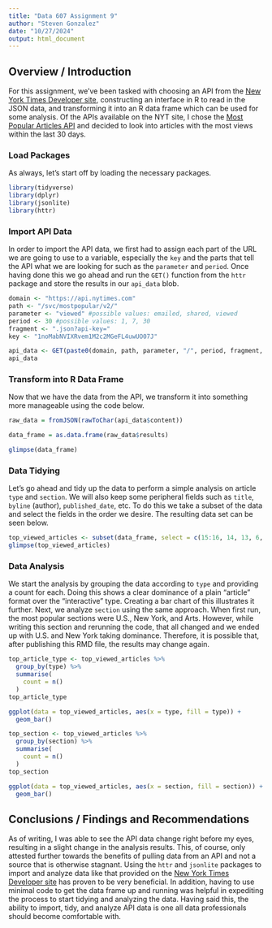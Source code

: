 ---
title: "Data 607 Assignment 9"
author: "Steven Gonzalez"
date: "10/27/2024"
output: html_document
---

## Overview / Introduction
For this assignment, we've been tasked with choosing an API from the [New York Times Developer site](https://developer.nytimes.com/apis), constructing an interface in R to read in the JSON data, and transforming it into an R data frame which can be used for some analysis. Of the APIs available on the NYT site, I chose the [Most Popular Articles API](https://developer.nytimes.com/docs/most-popular-product/1/overview) and decided to look into articles with the most views within the last 30 days.

### Load Packages
As always, let's start off by loading the necessary packages.
```{r message = FALSE, warning = FALSE}
library(tidyverse)
library(dplyr)
library(jsonlite)
library(httr)
```

### Import API Data
In order to import the API data, we first had to assign each part of the URL we are going to use to a variable, especially the `key` and the parts that tell the API what we are looking for such as the `parameter` and `period`. Once having done this we go ahead and run the `GET()` function from the `httr` package and store the results in our `api_data` blob.
```{r message = FALSE, warning = FALSE}
domain <- "https://api.nytimes.com"
path <- "/svc/mostpopular/v2/"
parameter <- "viewed" #possible values: emailed, shared, viewed
period <- 30 #possible values: 1, 7, 30
fragment <- ".json?api-key="
key <- "1noMabNVIXRvem1M2c2MGeFL4uwUO07J"

api_data <- GET(paste0(domain, path, parameter, "/", period, fragment, key, sep = ""))
api_data
```

### Transform into R Data Frame
Now that we have the data from the API, we transform it into something more manageable using the code below.
```{r message = FALSE, warning = FALSE}
raw_data = fromJSON(rawToChar(api_data$content))

data_frame = as.data.frame(raw_data$results)

glimpse(data_frame)
```

### Data Tidying
Let's go ahead and tidy up the data to perform a simple analysis on article `type` and `section`. We will also keep some peripheral fields such as `title`, `byline` (author), `published_date`, etc. To do this we take a subset of the data and select the fields in the order we desire. The resulting data set can be seen below.
```{r message = FALSE, warning = FALSE}
top_viewed_articles <- subset(data_frame, select = c(15:16, 14, 13, 6, 8:9))
glimpse(top_viewed_articles)
```

### Data Analysis
We start the analysis by grouping the data according to `type` and providing a count for each. Doing this shows a clear dominance of a plain "article" format over the "interactive" type. Creating a bar chart of this illustrates it further. Next, we analyze `section` using the same approach. When first run, the most popular sections were U.S., New York, and Arts. However, while writing this section and rerunning the code, that all changed and we ended up with U.S. and New York taking dominance. Therefore, it is possible that, after publishing this RMD file, the results may change again.
```{r message = FALSE, warning = FALSE}
top_article_type <- top_viewed_articles %>% 
  group_by(type) %>% 
  summarise(
    count = n()
  )
top_article_type

ggplot(data = top_viewed_articles, aes(x = type, fill = type)) +
  geom_bar()

top_section <- top_viewed_articles %>% 
  group_by(section) %>% 
  summarise(
    count = n()
  )
top_section

ggplot(data = top_viewed_articles, aes(x = section, fill = section)) +
  geom_bar()
```

## Conclusions / Findings and Recommendations
As of writing, I was able to see the API data change right before my eyes, resulting in a slight change in the analysis results. This, of course, only attested further towards the benefits of pulling data from an API and not a source that is otherwise stagnant. Using the `httr` and `jsonlite` packages to import and analyze data like that provided on the [New York Times Developer site](https://developer.nytimes.com/apis) has proven to be very beneficial. In addition, having to use minimal code to get the data frame up and running was helpful in expediting the process to start tidying and analyzing the data. Having said this, the ability to import, tidy, and analyze API data is one all data professionals should become comfortable with.
